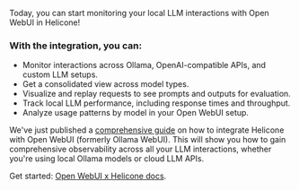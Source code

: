 Today, you can start monitoring your local LLM interactions with Open WebUI in Helicone!

### With the integration, you can:
- Monitor interactions across Ollama, OpenAI-compatible APIs, and custom LLM setups.
- Get a consolidated view across model types.
- Visualize and replay requests to see prompts and outputs for evaluation.
- Track local LLM performance, including response times and throughput.
- Analyze usage patterns by model in your Open WebUI setup.

We've just published a <a href="https://www.helicone.ai/blog/monitoring-local-llms" target="_blank" rel="noopener">comprehensive guide</a> on how to integrate Helicone with Open WebUI (formerly Ollama WebUI). This will show you how to gain comprehensive observability across all your LLM interactions, whether you're using local Ollama models or cloud LLM APIs.

Get started: <a href="https://docs.helicone.ai/other-integrations/open-webui" target="_blank" rel="noopener">Open WebUI x Helicone docs</a>.